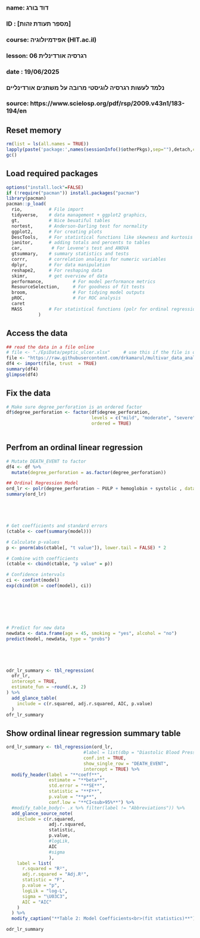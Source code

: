 ###
### name: דוד בורג
### ID  : [מספר תעודת זהות]
### course: אפידמיולוגיה (HIT.ac.il)
### lesson: רגרסיה אורדינלית 06   
### date  : 19/06/2025
###  
###  נלמד לעשות רגרסיה לוגיסטי מרובה על משתנים אורדינליים
### 
### source: https://www.scielosp.org/pdf/rsp/2009.v43n1/183-194/en


## Reset memory
```{r setup-packages, include false}
rm(list = ls(all.names = TRUE))
lapply(paste('package:',names(sessionInfo()$otherPkgs),sep=""),detach,character.only=TRUE,unload=TRUE,force=TRUE)
gc()
```

## Load required packages
```{r load-packages, include false}  
options("install.lock"=FALSE)
if (!require("pacman")) install.packages("pacman")
library(pacman)
pacman::p_load(
  rio,          # File import
  tidyverse,    # data management + ggplot2 graphics, 
  gt,           # Nice beuatiful tables
  nortest,      # Anderson-Darling test for normality
  ggplot2,      # For creating plots
  DescTools,    # For statistical functions like skewness and kurtosis
  janitor,      # adding totals and percents to tables
  car,           # For Levene's test and ANOVA
  gtsummary,    # summary statistics and tests
  corrr,        # correlation analayis for numeric variables
  dplyr,        # For data manipulation
  reshape2,     # For reshaping data
  skimr,        # get overview of data
  performance,           # For model performance metrics
  ResourceSelection,     # For goodness of fit tests
  broom,                 # For tidying model outputs
  pROC,                  # For ROC analysis
  caret
  MASS          # For statistical functions (polr for ordinal regression)
            )
```

## Access the data
```{r read-data, echo=FALSE}
## read the data in a file online
# file <- "./EpiData/peptic_ulcer.xlsx"     # use this if the file is on your computer
file <- "https://raw.githubusercontent.com/drkamarul/multivar_data_analysis/refs/heads/main/data/peptic_ulcer.xlsx"
df4 <- import(file, trust  = TRUE)
summary(df4)
glimpse(df4)
```

## Fix the data
```{r fix-data, echo=FALSE}
# Make sure degree_perforation is an ordered factor
df$degree_perforation <- factor(df$degree_perforation, 
                                levels = c("mild", "moderate", "severe"), 
                                ordered = TRUE)
                               
```

## Perfrom an ordinal linear regression
```{r rord-regression, echo=FALSE}
# Mutate DEATH_EVENT to factor
df4 <- df %>%
  mutate(degree_perforation = as.factor(degree_perforation))

## Ordinal Regression Model
ord_lr <- polr(degree_perforation ~ PULP + hemoglobin + systolic , data = df4, Hess = TRUE)
summary(ord_lr)





# Get coefficients and standard errors
(ctable <- coef(summary(model)))

# Calculate p-values
p <- pnorm(abs(ctable[, "t value"]), lower.tail = FALSE) * 2

# Combine with coefficients
(ctable <- cbind(ctable, "p value" = p))

# Confidence intervals
ci <- confint(model)
exp(cbind(OR = coef(model), ci))







# Predict for new data
newdata <- data.frame(age = 45, smoking = "yes", alcohol = "no")
predict(model, newdata, type = "probs")





odr_lr_summary <- tbl_regression(
  ofr_lr,
  intercept = TRUE,
  estimate_fun = ~round(.x, 2)
) %>%
  add_glance_table(
    include = c(r.squared, adj.r.squared, AIC, p.value)
  )
ofr_lr_summary
```



## Show ordinal linear regression summary table
```{r pearson, include=FALSE}
ord_lr_summary <- tbl_regression(ord_lr,
                             #label = list(dbp = "Diastolic Blood Pressure"),
                             conf.int = TRUE,
                             show_single_row = "DEATH_EVENT",
                             intercept = TRUE) %>%
  modify_header(label = "**coeff**",
                estimate = "**beta**",
                std.error = "**SE**",
                statistic = "**F**",
                p.value = "**p**",
                conf.low = "**CI<sub>95%**") %>%
  #modify_table_body(~ .x %>% filter(label != "Abbreviations")) %>%
  add_glance_source_note(
    include = c(r.squared,
                adj.r.squared,
                statistic,
                p.value,
                #logLik,
                AIC
                #sigma
                ),
    label = list(
      r.squared = "R²",
      adj.r.squared = "Adj.R²",
      statistic = "F",
      p.value = "p",
      logLik = "log-L",
      sigma = "\U03C3",
      AIC = "AIC"
    )
  ) %>%
  modify_caption("**Table 2: Model Coefficients<br>(fit statistics)**")

odr_lr_summary
```
